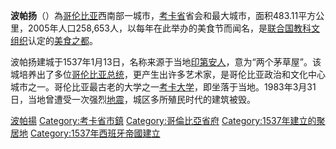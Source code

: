 {{Infobox settlement|official_name=波帕揚<br>Popayán|type=城市|image_skyline={{Photomontage
| photo1a                 = Catedralpopayan.jpg
| photo2a                 = Popayan bridge.jpg
| photo2b                 = Centro Histórico 2.JPG
| photo3a                 = Cldas.jpg
| spacing                 = 1
| position                = center
| color_border            = white
| color                   = white
| size = 270
| footmontage =
}}|image_caption=從上而下：[[聖母升天大教堂|聖母升天大教堂]]、胡米拉德羅橋、波帕揚歷史中心和卡爾達斯公園。|imagesize=250px|image_flag=Flag of Popayán.svg|pushpin_map=Colombia|image_seal=Escudo de Popayán.svg|image_map=Colombia - Cauca - Popayán.svg|map_caption=波帕揚和自治市在考卡省的位置。|coordinates={{coord|2|27|15|N|76|36|33|W|region:CO_type:city(258653)|display=inline,title}}|pushpin_map_caption=於[[哥倫比亞|哥倫比亞]]中的位置|nickname=''La ciudad blanca'' (The White City)|population_total=318,059|subdivision_name={{flag|Colombia}}|subdivision_name1=[[考卡省|考卡省]]|subdivision_type=國家|subdivision_type1=[[哥倫比亞行政區劃|哥倫比亞行政區劃]]|established_title=成立|established_date=1537年1月13日|founder=[[塞巴斯蒂安·德·貝拉爾卡薩爾|塞巴斯蒂安·德·貝拉爾卡薩爾]]|leader_name=Juan Carlos Lopez Castrillón<br><small>(2020-2023)</small>|leader_title=市長|area_total_km2=483.11|area_land_km2=|area_water_km2=|area_urban_km2=|area_metro_km2=|population_metro=282561|population_urban=252570|area_water_percent=|elevation_m=1760|population_as_of=2018人口普查<ref>{{cite web|url=https://www.dane.gov.co/files/varios/informacion-capital-DANE-2019.pdf|format=PDF|title=Informacion Capital|date=2019|website=Dane.gov.co|access-date=13 January 2022}}</ref>|population_footnotes=|population_density_km2=909.23|population_note=|population_demonym=Payanés|timezone=[[Time_in_Colombia|COT]]|utc_offset=-05:00|postal_code_type=[[郵政編號|郵政編號]]|postal_code=190001-19|area_code=+2|website=[http://www.popayan-cauca.gov.co/ 官方網站]|footnotes=}}

'''波帕扬'''（{{lang-es|Popayán}}）為[[哥伦比亚|哥伦比亚]]西南部一城市，[[考卡省|考卡省]]省会和最大城市，面积483.11平方公里，2005年人口258,653人，以每年在此举办的美食节而闻名，是[[联合国教科文组织|联合国教科文组织]]认定的[[全球创意城市网络|美食之都]]。

波帕扬建城于1537年1月13日，名称来源于当地[[印第安人|印第安人]]，意为“两个茅草屋”。该城培养出了多位[[哥伦比亚总统|哥伦比亚总统]]，更产生出许多艺术家，是哥伦比亚政治和文化中心城市之一。哥伦比亚最古老的大学之一[[考卡大学|考卡大学]]，即坐落于当地。1983年3月31日，当地曾遭受一次强烈[[地震|地震]]，城区多所殖民时代的建筑被毁。

{{Commons category|Popayán}}



{{DEFAULTSORT:Popayán}}
[[Category:波帕揚|]]
[[Category:考卡省市鎮|Category:考卡省市鎮]]
[[Category:哥倫比亞省府|Category:哥倫比亞省府]]
[[Category:1537年建立的聚居地|Category:1537年建立的聚居地]]
[[Category:1537年西班牙帝國建立|Category:1537年西班牙帝國建立]]
{{考卡省直轄市|state=autocollapse}}